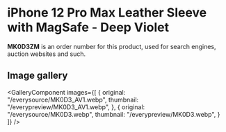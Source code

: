 
# iPhone 12 Pro Max Leather Sleeve with MagSafe - Deep Violet

<Callout type='info' emoji='👉🏻'>**MK0D3ZM** is an order number for this product, used for search engines, auction websites and such.</Callout>

## Image gallery

<GalleryComponent
    images={[
      {
        original: "/everysource/MK0D3_AV1.webp",
        thumbnail: "/everypreview/MK0D3_AV1.webp",
      },
      {
        original: "/everysource/MK0D3.webp",
        thumbnail: "/everypreview/MK0D3.webp",
      }
    ]}
  />
